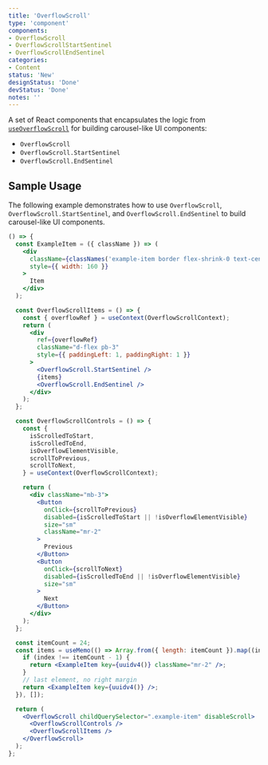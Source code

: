 ```yaml
---
title: 'OverflowScroll'
type: 'component'
components:
- OverflowScroll
- OverflowScrollStartSentinel
- OverflowScrollEndSentinel
categories:
- Content
status: 'New'
designStatus: 'Done'
devStatus: 'Done'
notes: ''
---
```


A set of React components that encapsulates the logic from [`useOverflowScroll`](/components/overflowscroll/useoverflowscroll) for building carousel-like UI components:
* `OverflowScroll`
* `OverflowScroll.StartSentinel`
* `OverflowScroll.EndSentinel`

## Sample Usage

The following example demonstrates how to use `OverflowScroll`, `OverflowScroll.StartSentinel`, and `OverflowScroll.EndSentinel` to build carousel-like UI components.

```jsx live
() => {
  const ExampleItem = ({ className }) => (
    <div
      className={classNames('example-item border flex-shrink-0 text-center', className)}
      style={{ width: 160 }}
    >
      Item
    </div>
  );

  const OverflowScrollItems = () => {
    const { overflowRef } = useContext(OverflowScrollContext);
    return (
      <div
        ref={overflowRef}
        className="d-flex pb-3"
        style={{ paddingLeft: 1, paddingRight: 1 }}
      >
        <OverflowScroll.StartSentinel />
        {items}
        <OverflowScroll.EndSentinel />
      </div>
    );
  };

  const OverflowScrollControls = () => {
    const {
      isScrolledToStart,
      isScrolledToEnd,
      isOverflowElementVisible,
      scrollToPrevious,
      scrollToNext,
    } = useContext(OverflowScrollContext);

    return (
      <div className="mb-3">
        <Button
          onClick={scrollToPrevious}
          disabled={isScrolledToStart || !isOverflowElementVisible}
          size="sm"
          className="mr-2"
        >
          Previous
        </Button>
        <Button
          onClick={scrollToNext}
          disabled={isScrolledToEnd || !isOverflowElementVisible}
          size="sm"
        >
          Next
        </Button>
      </div>
    );
  };

  const itemCount = 24;
  const items = useMemo(() => Array.from({ length: itemCount }).map((index) => {
    if (index !== itemCount - 1) {
      return <ExampleItem key={uuidv4()} className="mr-2" />;
    }
    // last element, no right margin
    return <ExampleItem key={uuidv4()} />;
  }), []);

  return (
    <OverflowScroll childQuerySelector=".example-item" disableScroll>
      <OverflowScrollControls />
      <OverflowScrollItems />
    </OverflowScroll>
  );
};
```

